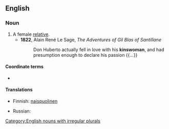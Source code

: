 ==English==

===Noun===
{{en-noun|kinswomen}}

# A female [[relative]].
#* '''1822''', Alain René Le Sage, ''The Adventures of Gil Blas of Santillane''
#*: Don Huberto actually fell in love with his '''kinswoman''', and had presumption enough to declare his passion {{...}}

====Coordinate terms====
* {{l|en|kinsman}}

====Translations====
{{trans-top|a female relative}}
* Finnish: [[naispuolinen#Finnish|naispuolinen]] {{t+|fi|sukulainen}}
{{trans-mid}}
* Russian: {{t+|ru|ро́дственница|f}}
{{trans-bottom}}

[[Category:English nouns with irregular plurals]]